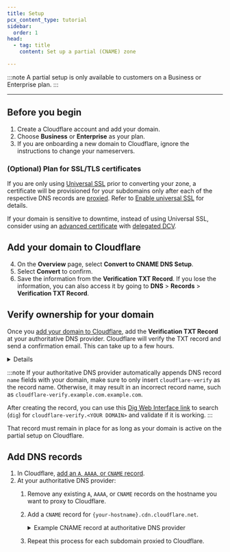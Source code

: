 ```yaml
---
title: Setup
pcx_content_type: tutorial
sidebar:
  order: 1
head:
  - tag: title
    content: Set up a partial (CNAME) zone

---
```



<Render file="partial-setup-definition" />

:::note
A partial setup is only available to customers on a Business or Enterprise plan.
:::

***

## Before you begin

1. Create a Cloudflare account and add your domain.
2. Choose **Business** or **Enterprise** as your plan.
3. If you are onboarding a new domain to Cloudflare, ignore the instructions to change your nameservers.

### (Optional) Plan for SSL/TLS certificates

If you are only using [Universal SSL](/ssl/edge-certificates/universal-ssl/) prior to converting your zone, a certificate will be provisioned for your subdomains only after each of the respective DNS records are [proxied](/dns/manage-dns-records/reference/proxied-dns-records/). Refer to [Enable universal SSL](/ssl/edge-certificates/universal-ssl/enable-universal-ssl/#partial-dns-setup) for details.

If your domain is sensitive to downtime, instead of using Universal SSL, consider using an [advanced certificate](/ssl/edge-certificates/advanced-certificate-manager/) with [delegated DCV](/ssl/edge-certificates/changing-dcv-method/methods/delegated-dcv//#setup).

## Add your domain to Cloudflare

4. On the **Overview** page, select **Convert to CNAME DNS Setup**.
5. Select **Convert** to confirm.
6. Save the information from the **Verification TXT Record**. If you lose the information, you can also access it by going to **DNS** > **Records** > **Verification TXT Record**.

## Verify ownership for your domain

Once you [add your domain to Cloudflare](#add-your-domain-to-cloudflare), add the **Verification TXT Record** at your authoritative DNS provider. Cloudflare will verify the TXT record and send a confirmation email. This can take up to a few hours.

<Details header="Example verification record">
A verification record for `example.com` might be:

| Type | Name                            | Content             |
| ---- | ------------------------------- | ------------------- |
| TXT  | `cloudflare-verify.example.com` | 966215192-518620144 |
</Details>

:::note
If your authoritative DNS provider automatically appends DNS record `name` fields with your domain, make sure to only insert `cloudflare-verify` as the record name. Otherwise, it may result in an incorrect record name, such as `cloudflare-verify.example.com.example.com`.

After creating the record, you can use this [Dig Web Interface link](https://digwebinterface.com/?type=TXT\&ns=auth\&nameservers=) to search (`dig`) for `cloudflare-verify.<YOUR DOMAIN>` and validate if it is working.
:::

That record must remain in place for as long as your domain is active on the partial setup on Cloudflare.

## Add DNS records

1. In Cloudflare, [add an `A`, `AAAA`, or `CNAME` record](/dns/manage-dns-records/how-to/create-dns-records/).
2. At your authoritative DNS provider:
   1. Remove any existing `A`, `AAAA`, or `CNAME` records on the hostname you want to proxy to Cloudflare.
   2. Add a `CNAME` record for `{your-hostname}.cdn.cloudflare.net`.

       <details>
       <summary>
       Example CNAME record at authoritative DNS provider
       </summary>

      The `CNAME` record for `www.example.com` would be:

      ```txt
      www.example.com CNAME www.example.com.cdn.cloudflare.net
      ```

       </details>

   3. Repeat this process for each subdomain proxied to Cloudflare.